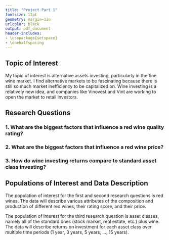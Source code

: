 ```yaml
---
title: "Project Part 1" 
fontsize: 12pt
geometry: margin=1in
urlcolor: black
output: pdf_document
header-includes:
- \usepackage{setspace}
- \onehalfspacing
---
```


## Topic of Interest
My topic of interest is alternative assets investing, particularly in the fine wine market. I find alternative markets to be fascinating because there is still so much market inefficiency to be capitalized on. Wine investing is a relatively new idea, and companies like Vinovest and Vint are working to open the market to retail investors.

## Research Questions
### 1. What are the biggest factors that influence a red wine quality rating?

### 2. What are the biggest factors that influence a red wine price?

### 3. How do wine investing returns compare to standard asset class investing?

## Populations of Interest and Data Description
The population of interest for the first and second research questions is red wines. The data will describe various attributes of the composition and production of different red wines, their rating score, and their price.

The population of interest for the third research question is asset classes, namely all of the standard ones (stock market, real estate, etc.) plus wine. The data will describe returns on investment for each asset class over multiple time periods (1 year, 3 years, 5 years, ..., 15 years).
